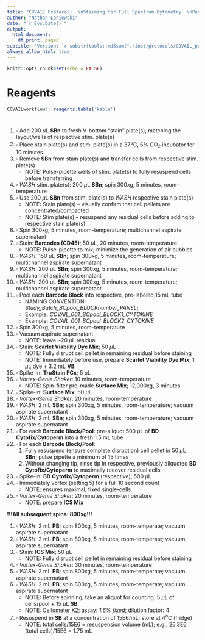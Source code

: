 ```yaml
---
title: "COVAIL Protocol:  \nStaining for Full Spectrum Cytometry  \nPanel: CYTOKINE\n"
author: "Nathan Laniewski"
date: "`r Sys.Date()`"
output:
  html_document:
    df_print: paged
subtitle: 'Version: `r substr(tools::md5sum("./inst/protocols/COVAIL_protocol_staining_CYTOKINE.Rmd"),1,4)`'
always_allow_html: true
---
```


```{=html}
<style>
@media print{
  a[href]:after{
    content:""!important;
  }
}
</style>
```


```r
knitr::opts_chunk$set(echo = FALSE)
```

# Reagents

```r
COVAILworkflow:::reagents.table('kable')
```

#
#. $\square$ Add 200 $\mu$L **SBn** to fresh V-bottom "stain" plate(s), matching the layout/wells of respective stim. plate(s)
#. $\square$ Place stain plate(s) and stim. plate(s) in a 37^o^C, 5% CO~2~ incubator for 10 minutes.
#. $\square$ Remove **SBn** from stain plate(s) and transfer cells from respective stim. plate(s)
    + NOTE: Pulse-pipette wells of stim. plate(s) to fully resuspend cells before transferring
#. $\square$ *WASH* stim. plate(s): 200 $\mu$L **SBn**; spin 300xg, 5 minutes, room-temperature
#. $\square$ Use 200 $\mu$L **SBn** from stim. plate(s) to *WASH* respective stain plate(s)
    + NOTE: Stain plate(s) -- visually confirm that cell pellets are concentrated/compacted
    + NOTE: Stim plate(s) -- resuspend any residual cells before adding to respective stain plate(s)
#. $\square$ Spin 300xg, 5 minutes, room-temperature; multichannel aspirate supernatant
#. $\square$ Stain: **Barcodes (CD45)**; 50 $\mu$L, 20 minutes, room-temperature
    + NOTE: Pulse-pipette to mix; minimize the generation of air bubbles
#. $\square$ *WASH*: 150 $\mu$L **SBn**; spin 300xg, 5 minutes, room-temperature; multichannel aspirate supernatant
#. $\square$ *WASH*: 200 $\mu$L **SBn**; spin 300xg, 5 minutes, room-temperature; multichannel aspirate supernatant
#. $\square$ *WASH*: 200 $\mu$L **SBn**; spin 300xg, 5 minutes, room-temperature; multichannel aspirate supernatant
#. $\square$ Pool each **Barcode Block** into respective, pre-labeled 15 mL tube
    + NAMING CONVENTION: *Study_Batch_BCpool_BLOCKnumber_PANEL*; 
    + Example: *COVAIL_001_BCpool_BLOCK1_CYTOKINE*
    + Example: *COVAIL_001_BCpool_BLOCK2_CYTOKINE*
#. $\square$ Spin 300xg, 5 minutes, room-temperature
#. $\square$ Vacuum aspirate supernatant
    + NOTE: leave ~20 $\mu$L residual
#. $\square$ Stain: **Scarlet Viability Dye Mix**; 50 $\mu$L
    + NOTE: Fully disrupt cell pellet in remaining residual before staining
    + NOTE: Immediately before use, prepare **Scarlet Viability Dye Mix**; 1 $\mu$L dye + 3.2 mL **VB**
#. $\square$ Spike-in: **TruStain FCx**; 5 $\mu$L
#. $\square$ *Vortex-Genie Shaker*: 10 minutes, room-temperature
    + NOTE: Spin-filter pre-made **Surface Mix**; 12,000xg, 3 minutes
#. $\square$ Spike-in: **Surface Mix**; 50 $\mu$L
#. $\square$ *Vortex-Genie Shaker*: 20 minutes, room-temperature
#. $\square$ *WASH*: 2 mL **SBn**; spin 300xg, 5 minutes, room-temperature; vacuum aspirate supernatant
#. $\square$ *WASH*: 2 mL **SBn**; spin 300xg, 5 minutes, room-temperature; vacuum aspirate supernatant
#. $\square$ For each **Barcode Block/Pool**: pre-aliquot 500 $\mu$L of **BD Cytofix/Cytoperm** into a fresh 1.5 mL tube
#. $\square$ For each **Barcode Block/Pool**: 
    1. Fully resuspend (ensure complete disruption) cell pellet in 50 $\mu$L **SBn**; pulse pipette a minimum of 15 times
    2. Without changing tip, rinse tip in respective, previously aliquoted **BD Cytofix/Cytoperm** to maximally recover residual cells
#. $\square$ Spike-in: **BD Cytofix/Cytoperm** (respective); 500 $\mu$L
#. $\square$ Immediately vortex (setting 5) for a full 10 second count
    + NOTE: ensures maximal, fixed single-cells
#. $\square$ *Vortex-Genie Shaker*: 20 minutes, room-temperature
    + NOTE: prepare **ICS Mix**

  **!!!All subsequent spins: 800xg!!!**
    
#. $\square$ *WASH*: 2 mL **PB**; spin 800xg, 5 minutes, room-temperate; vacuum aspirate supernatant
#. $\square$ *WASH*: 2 mL **PB**; spin 800xg, 5 minutes, room-temperate; vacuum aspirate supernatant
#. $\square$ Stain: **ICS Mix**; 50 $\mu$L
    + NOTE: Fully disrupt cell pellet in remaining residual before staining
#. $\square$ *Vortex-Genie Shaker*: 30 minutes, room-temperature
#. $\square$ *WASH*: 2 mL **PB**; spin 800xg, 5 minutes, room-temperate; vacuum aspirate supernatant
#. $\square$ *WASH*: 2 mL **PB**; spin 800xg, 5 minutes, room-temperate; vacuum aspirate supernatant
    + NOTE: Before spinning, take an aliquot for counting: 5 $\mu$L of cells/pool + 15 $\mu$L **SB**
    + NOTE: Cellometer K2; assay: *1.6% fixed*; dilution factor: 4
#. $\square$ Resuspend in **SB** at a concentration of 15E6/mL; store at 4^o^C (fridge)
    + NOTE: total cells/15E6 = resuspension volume (mL); e.g., 26.3E6 (total cells)/15E6 = 1.75 mL
